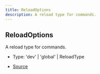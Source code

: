 ```yaml
---
title: ReloadOptions
description: A reload type for commands.
---
```


## ReloadOptions

A reload type for commands.

- Type: 'dev' \| 'global' \| ReloadType

- [Source](https://github.com/underctrl-io/commandkit/blob/6ce87cba44f953b46a72430cb1272818640529f4/packages/commandkit/src/types.ts#L109)
